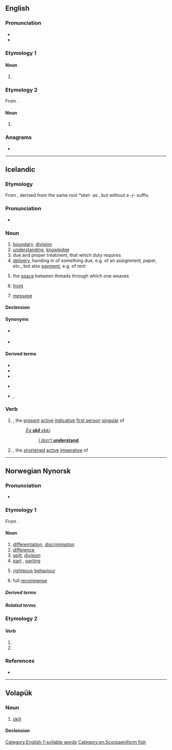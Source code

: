 ==English==

===Pronunciation===
* {{IPA|en|/skɪl/}}
* {{rhymes|en|ɪl|s=1}}

===Etymology 1===

====Noun====
{{en-noun|~}}

# {{obsolete spelling of|en|skill}}

===Etymology 2===
From {{bor|en|hai|sqil}}.

====Noun====
{{en-noun}}

# {{synonym of|en|sablefish}}

===Anagrams===
* {{anagrams|en|a=ikls|Kils|Lisk|Silk|ilks|silk}}

[[Category:English 1-syllable words]]
[[Category:en:Scorpaeniform fish]]

----

==Icelandic==

===Etymology===
From {{der|is|non|skil}}, derived from the same root ''*skel-'' as {{m|is|skilja||to separate, to understand}}, but without a ''-j-'' suffix.

===Pronunciation===
* {{IPA|is|/scɪːl/}}
*: {{rhymes|is|ɪːl|s=1}}

===Noun===
{{head|is|noun|g=n-p}}

# [[boundary]], [[division]]
# [[understanding]], [[knowledge]]
# due and proper treatment, that which duty requires
# [[delivery]], handing in of something due, e.g. of an assignment, paper, etc., but also [[payment]], e.g. of rent
# {{lb|is|weaving}} the [[space]] between threads through which one weaves
# {{lb|is|meteorology}} [[front]] {{gloss|transition zone between airmasses}}
# [[message]]

====Declension====
{{is-decl-noun-n-s|sk|i|l|sg=-}}

====Synonyms====
* {{sense|boundary}} {{l|is|mörk}}
* {{sense|knowledge}} {{l|is|þekking}}

====Derived terms====
{{der-top}}
* {{l|is|gera skil}}
* {{l|is|koma til skila}}
* {{l|is|segja skil á}}
{{der-mid}}
* {{l|is|standa í skilum}}
* {{l|is|vita skil á}}, {{l|is|kunna skil á}}
{{der-bottom}}

===Verb===
{{head|is|verb forms}}

# {{m|is|skil||I understand}}, the [[present]] [[active]] [[indicative]] [[first person]] [[singular]] of {{m|is|skilja||to understand}}
#: ''[[ég skil ekki|Ég '''skil''' ekki]].''
#:: [[I don't understand|I don't '''understand''']].
# {{m|is|skil||understand!}}, the [[shortened]] [[active]] [[imperative]] of {{m|is|skilja||to understand}}

----

==Norwegian Nynorsk==

===Pronunciation===
* {{IPA|nn|/ʃiːl/}} {{nn-pronu-note}}

===Etymology 1===
{{root|nn|ine-pro|*(s)kelH-}}
From {{inh|nn|non|skil}}.

====Noun====
{{nn-noun-n1}}

# [[differentiation]], [[discrimination]]
# [[difference]]
# [[split]], [[division]]
# [[part]] {{q|US}}, [[parting]] {{q|Britain}}
# {{lb|nn|uncountable}} [[righteous]] [[behaviour]]
# {{lb|nn|uncountable}} full [[recompense]]

=====Derived terms=====
{{der3|nn
|avskil
|gjera rett og skil
|grenseskil
|landskil
|markeskil
|midtskil
|skilgard
|skilgreie
|skilleg
|skilmerke
|skilsdom
|skilsetjande
|skilsgrunn
|skilsmonn
|skilsmål
|unnaskil
|uskil
|vass-skil
}}

=====Related terms=====
{{rel3|nn
|skila
|skile
|skilja
|skilje
|skilnad
|skilning
|skilord
|skilsmisse
}}

===Etymology 2===

====Verb====
{{nn-verb-form}}

# {{infl of|nn|skilje|skilja|pres|tense}}
# {{infl of|nn|skilje|skilja|imp}}

===References===
* {{R:ND}}

{{c|nn|Hair}}

----

==Volapük==

===Noun===
{{vo-noun}}

# [[skill]]

====Declension====
{{vo-decl-noun}}